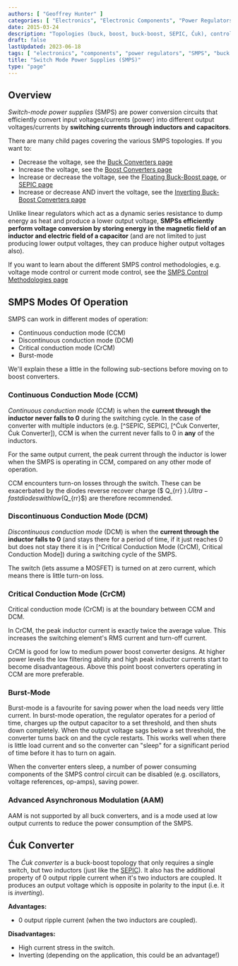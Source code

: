 ```yaml
---
authors: [ "Geoffrey Hunter" ]
categories: [ "Electronics", "Electronic Components", "Power Regulators" ]
date: 2015-03-24
description: "Topologies (buck, boost, buck-boost, SEPIC, Ćuk), control methods, component selection, equations, operation modes, schematics, examples and more info on switch-mode power supplies."
draft: false
lastUpdated: 2023-06-18
tags: [ "electronics", "components", "power regulators", "SMPS", "buck converter", "power electronics", "inductor", "capacitor", "regulation", "control methods", "constant frequency", "current-mode", "SNVA555", "PCM", "peak current mode", "CCM", "constant current mode", "SEPIC", "Cuk", "Ćuk" ]
title: "Switch Mode Power Supplies (SMPS)"
type: "page"
---
```



## Overview

_Switch-mode power supplies_ (SMPS) are power conversion circuits that efficiently convert input voltages/currents (power) into different output voltages/currents by **switching currents through inductors and capacitors**.

There are many child pages covering the various SMPS topologies. If you want to:

* Decrease the voltage, see the [Buck Converters page](buck-converters/)
* Increase the voltage, see the [Boost Converters page](boost-converters/)
* Increase or decrease the voltage, see the [Floating Buck-Boost page](floating-buck-boost-converters/), or [SEPIC page](sepics/)
* Increase or decrease AND invert the voltage, see the [Inverting Buck-Boost Converters page](inverting-buck-boost-converters/)

Unlike linear regulators which act as a dynamic series resistance to dump energy as heat and produce a lower output voltage, **SMPSs efficiently perform voltage conversion by storing energy in the magnetic field of an inductor and electric field of a capacitor** (and are not limited to just producing lower output voltages, they can produce higher output voltages also).

If you want to learn about the different SMPS control methodologies, e.g. voltage mode control or current mode control, see the [SMPS Control Methodologies page](control-methodologies/)

## SMPS Modes Of Operation

SMPS can work in different modes of operation:

* Continuous conduction mode (CCM)
* Discontinuous conduction mode (DCM)
* Critical conduction mode (CrCM)
* Burst-mode

We'll explain these a little in the following sub-sections before moving on to boost converters.

### Continuous Conduction Mode (CCM)

_Continuous conduction mode_ (CCM) is when the **current through the inductor never falls to 0** during the switching cycle. In the case of converter with multiple inductors (e.g. [^SEPIC, SEPIC], [^Ćuk Converter, Ćuk Converter]), CCM is when the current never falls to 0 in **any** of the inductors.

For the same output current, the peak current through the inductor is lower when the SMPS is operating in CCM, compared on any other mode of operation.

CCM encounters turn-on losses through the switch. These can be exacerbated by the diodes reverse recover charge ($ Q_{rr} $). Ultra-fast diodes with low ($Q_{rr}$) are therefore recommended.

### Discontinuous Conduction Mode (DCM)

_Discontinuous conduction mode_ (DCM) is when the **current through the inductor falls to 0** (and stays there for a period of time, if it just reaches 0 but does not stay there it is in [^Critical Conduction Mode (CrCM), Critical Conduction Mode]) during a switching cycle of the SMPS.

The switch (lets assume a MOSFET) is turned on at zero current, which means there is little turn-on loss.

### Critical Conduction Mode (CrCM)

Critical conduction mode (CrCM) is at the boundary between CCM and DCM. 

In CrCM, the peak inductor current is exactly twice the average value. This increases the switching element's RMS current and turn-off current.

CrCM is good for low to medium power boost converter designs. At higher power levels the low filtering ability and high peak inductor currents start to become disadvantageous. Above this point boost converters operating in CCM are more preferable.

### Burst-Mode

Burst-mode is a favourite for saving power when the load needs very little current. In burst-mode operation, the regulator operates for a period of time, charges up the output capacitor to a set threshold, and then shuts down completely. When the output voltage sags below a set threshold, the converter turns back on and the cycle restarts. This works well when there is little load current and so the converter can "sleep" for a significant period of time before it has to turn on again.

When the converter enters sleep, a number of power consuming components of the SMPS control circuit can be disabled (e.g. oscillators, voltage references, op-amps), saving power.

### Advanced Asynchronous Modulation (AAM)

AAM is not supported by all buck converters, and is a mode used at low output currents to reduce the power consumption of the SMPS.

## Ćuk Converter

The _Ćuk converter_ is a buck-boost topology that only requires a single switch, but two inductors (just like the [SEPIC](/docs/electronics/components/power-regulators/switch-mode-power-supplies-smps/sepics/index.mdx)). It also has the additional property of 0 output ripple current when it's two inductors are coupled. It produces an output voltage which is opposite in polarity to the input (i.e. it is _inverting_).

**Advantages:**

* 0 output ripple current (when the two inductors are coupled).

**Disadvantages:**

* High current stress in the switch.
* Inverting (depending on the application, this could be an advantage!)

[^bib-microsemi-v-i-mode]:  Maniktala, Sanjaya (2012). _Voltage-Mode, Current-Mode (and Hysteretic Control)_. Microsemi. Retrieved 2021-08-22, from https://www.microsemi.com/document-portal/doc_view/124786-voltage-mode-current-mode-and-hysteretic-control.
[^bib-onsemi-floating-buck-boost]:  OnSemi (2011, May). _Design Note DN05002/D: Buck-Boost Converter for 3A LEDs_. Retrieved 2021-09-16, from https://www.onsemi.com/pub/Collateral/DN05002-D.PDF.